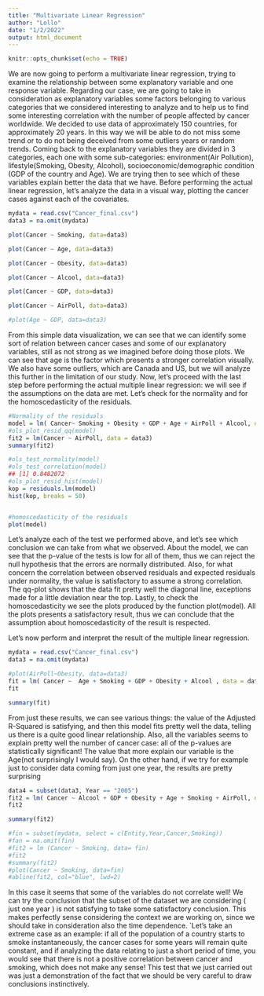 ```yaml
---
title: "Multivariate Linear Regression"
author: "Lollo"
date: "1/2/2022"
output: html_document
---
```


```r
knitr::opts_chunk$set(echo = TRUE)
```

We are now going to perform a multivariate linear regression, trying to examine the relationship between some explanatory variable and one response variable. Regarding our case, we are going to take in consideration as explanatory variables some factors belonging to various categories that we considered interesting to analyze and to help us to find some interesting correlation with the number of people affected by cancer worldwide. We decided to use data of approximately 150 countries, for approximately 20 years. In this way we will be able to do not miss some trend or to do not being deceived from some outliers years or random trends. Coming back to the explanatory variables they are divided in 3 categories, each one with some sub-categories: environment(Air Pollution), lifestyle(Smoking, Obesity, Alcohol), socioeconomic/demographic condition (GDP of the country and Age). We are trying then to see which of these variables explain better the data that we have. Before performing the actual linear regression, let’s analyze the data in a visual way, plotting the cancer cases against each of the covariates.



```r
mydata = read.csv("Cancer_final.csv")
data3 = na.omit(mydata)

plot(Cancer ~ Smoking, data=data3)

plot(Cancer ~ Age, data=data3)

plot(Cancer ~ Obesity, data=data3)

plot(Cancer ~ Alcool, data=data3)

plot(Cancer ~ GDP, data=data3)

plot(Cancer ~ AirPoll, data=data3)

#plot(Age ~ GDP, data=data3)
```

From this simple data visualization, we can see that we can identify some sort of relation between cancer cases and some of our explanatory variables, still as not strong as we imagined before doing those plots. We can see that age is the factor which presents a stronger correlation visually. We also have some outliers, which are Canada and US, but we will analyze this further in the limitation of our study. Now, let’s proceed with the last step before performing the actual multiple linear regression: we will see if the assumptions on the data are met. Let’s check for the normality and for the homoscedasticity of the residuals.



```r
#Normality of the residuals
model = lm( Cancer~ Smoking + Obesity + GDP + Age + AirPoll + Alcool, data = data3)
#ols_plot_resid_qq(model)
fit2 = lm(Cancer ~ AirPoll, data = data3)
summary(fit2)

#ols_test_normality(model)
#ols_test_correlation(model)
## [1] 0.8482072
#ols_plot_resid_hist(model)
kop = residuals.lm(model)
hist(kop, breaks = 50)


#homoscedasticity of the residuals
plot(model)

```

 Let’s analyze each of the test we performed above, and let’s see which conclusion we can take from what we observed. About the model, we can see that the p-value of the tests is low for all of them, thus we can reject the null hypothesis that the errors are normally distributed. Also, for what concern the correlation between observed residuals and expected residuals under normality, the value is satisfactory to assume a strong correlation. The qq-plot shows that the data fit pretty well the diagonal line, exceptions made for a little deviation near the top. Lastly, to check the homoscedasticity we see the plots produced by the function plot(model). All the plots presents a satisfactory result, thus we can conclude that the assumption about homoscedasticity of the result is respected.

Let’s now perform and interpret the result of the multiple linear regression.

```r
mydata = read.csv("Cancer_final.csv")
data3 = na.omit(mydata)

#plot(AirPoll~Obesity, data=data3)
fit = lm( Cancer ~  Age + Smoking + GDP + Obesity + Alcool , data = data3)
fit

summary(fit)
```

From just these results, we can see various things: the value of the Adjusted R-Squared is satisfying, and then this model fits pretty well the data, telling us there is a quite good linear relationship. Also, all the variables seems to explain pretty well the number of cancer case: all of the p-values are statistically significant! The value that more explain our variable is the Age(not surprisingly I would say). On the other hand, if we try for example just to consider data coming from just one year, the results are pretty surprising


```r
data4 = subset(data3, Year == "2005")
fit2 = lm( Cancer ~ Alcool + GDP + Obesity + Age + Smoking + AirPoll, data = data4)
fit2

summary(fit2)

#fin = subset(mydata, select = c(Entity,Year,Cancer,Smoking))
#fan = na.omit(fin)
#fit2 = lm (Cancer ~ Smoking, data= fin)
#fit2
#summary(fit2)
#plot(Cancer ~ Smoking, data=fin)
#abline(fit2, col="blue", lwd=2)


```

In this case it seems that some of the variables do not correlate well! We can try the conclusion that the subset of the dataset we are considering ( just one year ) is not satisfying to take some satisfactory conclusion. This makes perfectly sense considering the context we are working on, since we should take in consideration also the time dependence. `Let’s take an extreme case as an example: if all of the population of a country starts to smoke instantaneously, the cancer cases for some years will remain quite constant, and if analyzing the data relating to just a short period of time, you would see that there is not a positive correlation between cancer and smoking, which does not make any sense! This test that we just carried out was just a demonstration of the fact that we should be very careful to draw conclusions instinctively.

